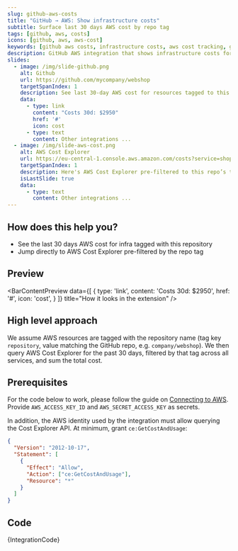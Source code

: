 ```yaml
---
slug: github-aws-costs
title: "GitHub → AWS: Show infrastructure costs"
subtitle: Surface last 30 days AWS cost by repo tag
tags: [github, aws, costs]
icons: [github, aws, aws-cost]
keywords: [github aws costs, infrastructure costs, aws cost tracking, github aws integration, cost management]
description: GitHub AWS integration that shows infrastructure costs for the last 30 days, helping teams understand the cost impact of their repositories and services.
slides:
  - image: /img/slide-github.png
    alt: Github
    url: https://github.com/mycompany/webshop
    targetSpanIndex: 1
    description: See last 30‑day AWS cost for resources tagged to this repo
    data:
      - type: link
        content: "Costs 30d: $2950"
        href: '#'
        icon: cost
      - type: text
        content: Other integrations ...
  - image: /img/slide-aws-cost.png
    alt: AWS Cost Explorer
    url: https://eu-central-1.console.aws.amazon.com/costs?service=shop-orders
    targetSpanIndex: 1
    description: Here's AWS Cost Explorer pre‑filtered to this repo’s tag
    isLastSlide: true
    data:
      - type: text
        content: Other integrations ...
---
```



<SlideshowWrapper slides={frontMatter.slides} />

## How does this help you?

* See the last 30 days AWS cost for infra tagged with this repository
* Jump directly to AWS Cost Explorer pre-filtered by the repo tag

## Preview

<BarContentPreview data={[
    {
      type: 'link',
      content: 'Costs 30d: $2950',
      href: '#',
      icon: 'cost',
    }
  ]} title="How it looks in the extension" />

## High level approach
We assume AWS resources are tagged with the repository name (tag key `repository`, value matching the GitHub repo, e.g. `company/webshop`). We then query AWS Cost Explorer for the past 30 days, filtered by that tag across all services, and sum the total cost.

## Prerequisites
For the code below to work, please follow the guide on [Connecting to AWS](/docs/recipes/connecting-to-aws). Provide `AWS_ACCESS_KEY_ID` and `AWS_SECRET_ACCESS_KEY` as secrets.

In addition, the AWS identity used by the integration must allow querying the Cost Explorer API. At minimum, grant `ce:GetCostAndUsage`:

```json
{
  "Version": "2012-10-17",
  "Statement": [
    {
      "Effect": "Allow",
      "Action": ["ce:GetCostAndUsage"],
      "Resource": "*"
    }
  ]
}
```

## Code
<CodeBlock language="javascript" title="github.aws.costs.integration.example.js">
{IntegrationCode}
</CodeBlock>
